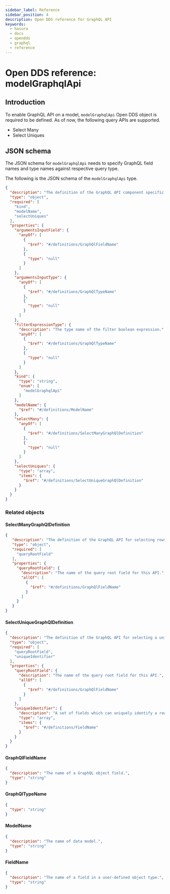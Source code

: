 ```yaml
---
sidebar_label: Reference
sidebar_position: 4
description: Open DDS reference for GraphQL API
keywords:
  - hasura
  - docs
  - opendds
  - graphql
  - reference
---
```


# Open DDS reference: modelGraphqlApi

## Introduction

To enable GraphQL API on a model, `modelGraphqlApi` Open DDS object is required to be defined.
As of now, the following query APIs are supported.
- Select Many
- Select Uniques

## JSON schema

The JSON schema for `modelGraphqlApi` needs to specify GraphQL field names and type names
against respective query type.

The following is the JSON schema of the `modelGraphqlApi` type.

```json
{
  "description": "The definition of the GraphQL API component specific to a model.",
  "type": "object",
  "required": [
    "kind",
    "modelName",
    "selectUniques"
  ],
  "properties": {
    "argumentsInputField": {
      "anyOf": [
        {
          "$ref": "#/definitions/GraphQlFieldName"
        },
        {
          "type": "null"
        }
      ]
    },
    "argumentsInputType": {
      "anyOf": [
        {
          "$ref": "#/definitions/GraphQlTypeName"
        },
        {
          "type": "null"
        }
      ]
    },
    "filterExpressionType": {
      "description": "The type name of the filter boolean expression.",
      "anyOf": [
        {
          "$ref": "#/definitions/GraphQlTypeName"
        },
        {
          "type": "null"
        }
      ]
    },
    "kind": {
      "type": "string",
      "enum": [
        "modelGraphqlApi"
      ]
    },
    "modelName": {
      "$ref": "#/definitions/ModelName"
    },
    "selectMany": {
      "anyOf": [
        {
          "$ref": "#/definitions/SelectManyGraphQlDefinition"
        },
        {
          "type": "null"
        }
      ]
    },
    "selectUniques": {
      "type": "array",
      "items": {
        "$ref": "#/definitions/SelectUniqueGraphQlDefinition"
      }
    }
  }
}
```

### Related objects

#### SelectManyGraphQlDefinition

```json
{
   "description": "The definition of the GraphQL API for selecting rows from a model.",
   "type": "object",
   "required": [
     "queryRootField"
   ],
   "properties": {
     "queryRootField": {
       "description": "The name of the query root field for this API.",
       "allOf": [
         {
           "$ref": "#/definitions/GraphQlFieldName"
         }
       ]
     }
   }
}
```

#### SelectUniqueGraphQlDefinition
```json
{
  "description": "The definition of the GraphQL API for selecting a unique row/object from a model.",
  "type": "object",
  "required": [
    "queryRootField",
    "uniqueIdentifier"
  ],
  "properties": {
    "queryRootField": {
      "description": "The name of the query root field for this API.",
      "allOf": [
        {
          "$ref": "#/definitions/GraphQlFieldName"
        }
      ]
    },
    "uniqueIdentifier": {
      "description": "A set of fields which can uniquely identify a row/object in the model.",
      "type": "array",
      "items": {
        "$ref": "#/definitions/FieldName"
      }
    }
  }
}
```

#### GraphQlFieldName

```json
{
  "description": "The name of a GraphQL object field.",
  "type": "string"
}
```

#### GraphQlTypeName

```json
{
  "type": "string"
}
```

#### ModelName

```json
{
  "description": "The name of data model.",
  "type": "string"
}
```

#### FieldName

```json
{
  "description": "The name of a field in a user-defined object type.",
  "type": "string"
}
```
